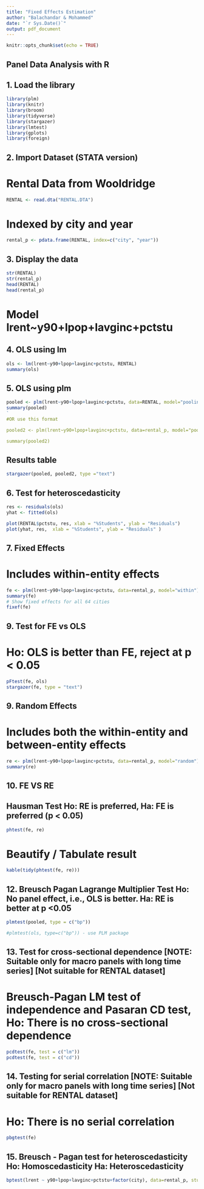 ```yaml
---
title: "Fixed Effects Estimation"
author: "Balachandar & Mohammed"
date: "`r Sys.Date()`"
output: pdf_document
---
```


```r
knitr::opts_chunk$set(echo = TRUE)
```

## Panel Data Analysis with R

## 1. Load the library
```r
library(plm)
library(knitr)
library(broom)
library(tidyverse)
library(stargazer)
library(lmtest)
library(gplots)
library(foreign)
```


## 2. Import Dataset (STATA version)
# Rental Data from Wooldridge

```r
RENTAL <- read.dta("RENTAL.DTA")
```


#  Indexed by city and year
```r
rental_p <- pdata.frame(RENTAL, index=c("city", "year"))
```

## 3. Display the data

```r
str(RENTAL)
str(rental_p)
head(RENTAL)
head(rental_p)
```

#  Model lrent~y90+lpop+lavginc+pctstu

## 4. OLS using lm

```r
ols <- lm(lrent~y90+lpop+lavginc+pctstu, RENTAL)
summary(ols)
```

## 5. OLS using plm

```r
pooled <- plm(lrent~y90+lpop+lavginc+pctstu, data=RENTAL, model="pooling", index=c("city", "year"))
summary(pooled)
`
#OR use this format

pooled2 <- plm(lrent~y90+lpop+lavginc+pctstu, data=rental_p, model="pooling")

summary(pooled2)
```

## Results table
```r
stargazer(pooled, pooled2, type ="text")
````

## 6. Test for heteroscedasticity

```r
res <- residuals(ols)
yhat <- fitted(ols)

plot(RENTAL$pctstu, res, xlab = "%Students", ylab = "Residuals")
plot(yhat, res,  xlab = "%Students", ylab = "Residuals" )
```

## 7. Fixed Effects

# Includes within-entity effects
```r
fe <- plm(lrent~y90+lpop+lavginc+pctstu, data=rental_p, model="within")
summary(fe)
# Show fixed effects for all 64 cities
fixef(fe)
````

## 9. Test for FE vs OLS
# Ho: OLS is better than FE, reject at p < 0.05
```r
pFtest(fe, ols)
stargazer(fe, type = "text")
```
## 9. Random Effects

# Includes both the within-entity and between-entity effects
```r
re <- plm(lrent~y90+lpop+lavginc+pctstu, data=rental_p, model="random")
summary(re)
```

## 10. FE VS RE
## Hausman Test Ho: RE is preferred, Ha: FE is preferred (p < 0.05)

```r
phtest(fe, re)
```

# Beautify / Tabulate result
```r
kable(tidy(phtest(fe, re)))
````

## 12. Breusch Pagan Lagrange Multiplier Test Ho: No panel effect, i.e., OLS is better. Ha: RE is better at p <0.05

```r
plmtest(pooled, type = c("bp"))

#plmtest(ols, type=c("bp")) - use PLM package
```

## 13. Test for cross-sectional dependence [NOTE: Suitable only for macro panels with long time series] [Not suitable for RENTAL dataset]
# Breusch-Pagan LM test of independence and Pasaran CD test, Ho: There is no cross-sectional dependence

```r
pcdtest(fe, test = c("lm"))
pcdtest(fe, test = c("cd"))
```


## 14. Testing for serial correlation [NOTE: Suitable only for macro panels with long time series] [Not suitable for RENTAL dataset]
# Ho: There is no serial correlation

```r
pbgtest(fe)
```

## 15. Breusch - Pagan test for heteroscedasticity Ho: Homoscedasticity Ha: Heteroscedasticity

```r
bptest(lrent ~ y90+lpop+lavginc+pctstu+factor(city), data=rental_p, studentize = F)
```
